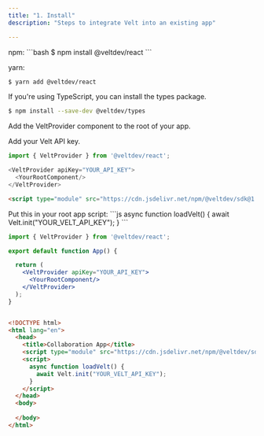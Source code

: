 ```yaml
---
title: "1. Install"
description: "Steps to integrate Velt into an existing app"

---
```



<Tabs>
  <Tab title="React / Next.js">

<Steps titleSize="h2">

<Step title="Install React package">
npm:
```bash
$ npm install @veltdev/react
```

yarn:
```bash
$ yarn add @veltdev/react
```
</Step>

<Step title="Install types (optional)">

If you're using TypeScript, you can install the types package.

```bash
$ npm install --save-dev @veltdev/types
```

</Step>


<Step title="Add the VeltProvider">
Add the VeltProvider component to the root of your app.

Add your Velt API key.

```js
import { VeltProvider } from '@veltdev/react';
```

```js
<VeltProvider apiKey="YOUR_API_KEY">
  <YourRootComponent/>
</VeltProvider>
```
</Step>

</Steps>








</Tab>
<Tab title="HTML">
<Steps titleSize="h2">

<Step title="Import the Velt Script tag">

```html
<script type="module" src="https://cdn.jsdelivr.net/npm/@veltdev/sdk@1.0.62/velt.js" onload="loadVelt()"></script>
```
</Step>

<Step title="Initialize with your API Key">
Put this in your root app script:
    ```js
    async function loadVelt() {
        await Velt.init("YOUR_VELT_API_KEY");
    }
    ```
</Step>

</Steps>

</Tab>
</Tabs>

<RequestExample>

```jsx React / Next.js
import { VeltProvider } from '@veltdev/react';

export default function App() {

  return (
    <VeltProvider apiKey="YOUR_API_KEY">
      <YourRootComponent/>
    </VeltProvider>
  );
}
```


```html HTML

<!DOCTYPE html>
<html lang="en">
  <head>
    <title>Collaboration App</title>
    <script type="module" src="https://cdn.jsdelivr.net/npm/@veltdev/sdk@1.0.11/velt.js" onload="loadVelt()"></script>
    <script>
      async function loadVelt() {
        await Velt.init("YOUR_VELT_API_KEY");
      }
    </script>
  </head>
  <body>
    
  </body>
</html>
```

</RequestExample>
